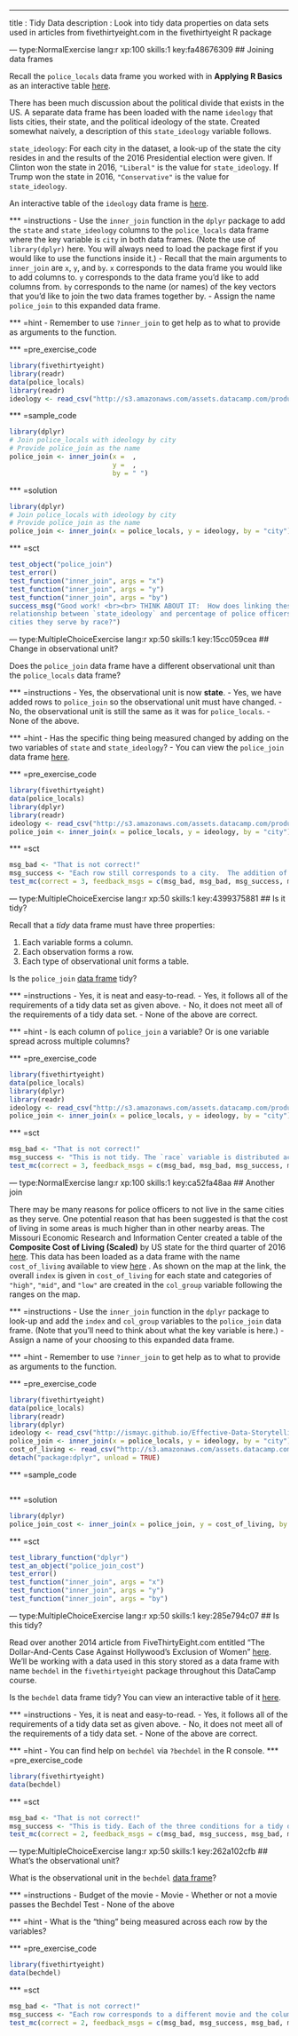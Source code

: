 ---
title       : Tidy Data
description : Look into tidy data properties on data sets used in articles from fivethirtyeight.com in the fivethirtyeight R package

--- type:NormalExercise lang:r xp:100 skills:1 key:fa48676309
## Joining data frames

Recall the `police_locals` data frame you worked with in **Applying R Basics** as an interactive table [here](https://ismayc.github.io/Effective-Data-Storytelling-using-the-tidyverse/police_locals.html).  

There has been
much discussion about the political divide that exists in the US.  A separate data frame has been
loaded with the name `ideology` that lists cities, their state, and the political ideology of the
state.  Created somewhat naively, a description of this `state_ideology` variable follows.

`state_ideology`:  For each city in the dataset, a look-up of the state the city resides in and
the results of the 2016 Presidential election were given.  If Clinton won the state in 2016,
`"Liberal"` is the value for `state_ideology`.  If Trump won the state in 2016, `"Conservative"`
is the value for `state_ideology`.

An interactive table of the `ideology` data frame is  [here](https://ismayc.github.io/Effective-Data-Storytelling-using-the-tidyverse/ideology.html).

*** =instructions
- Use the `inner_join` function in the `dplyr` package to add the `state` and `state_ideology` 
columns to the `police_locals` data frame where the key variable is `city` in both data frames.  (Note the
use of `library(dplyr)` here.  You will always need to load the package first if you would like
to use the functions inside it.)
- Recall that the main arguments to `inner_join` are `x`, `y`, and `by`.  `x` corresponds to the data frame you would like to add columns to.  `y` corresponds to the data frame you'd like to add columns from.  `by` corresponds to the name (or names) of the key vectors that you'd like to join the two data frames together by.
- Assign the name `police_join` to this expanded data frame.


*** =hint
- Remember to use `?inner_join` to get help as to what to provide as arguments to the function.

*** =pre_exercise_code
```r
library(fivethirtyeight)
library(readr)
data(police_locals)
library(readr)
ideology <- read_csv("http://s3.amazonaws.com/assets.datacamp.com/production/course_3085/datasets/ideology.csv")
```

*** =sample_code
```r
library(dplyr)
# Join police_locals with ideology by city
# Provide police_join as the name
police_join <- inner_join(x =  ,
                          y =  ,
                          by = " ")
```

*** =solution
```r
library(dplyr)
# Join police_locals with ideology by city
# Provide police_join as the name
police_join <- inner_join(x = police_locals, y = ideology, by = "city")
```

*** =sct
```r
test_object("police_join")
test_error()
test_function("inner_join", args = "x")
test_function("inner_join", args = "y")
test_function("inner_join", args = "by")
success_msg("Good work! <br><br> THINK ABOUT IT:  How does linking these two data sets together help in analyzing the
relationship between `state_ideology` and percentage of police officers residing in the
cities they serve by race?")
```


--- type:MultipleChoiceExercise lang:r xp:50 skills:1 key:15cc059cea
## Change in observational unit?

Does the `police_join` data frame have a different observational unit than the `police_locals` data frame?

*** =instructions
- Yes, the observational unit is now **state**.
- Yes, we have added rows to `police_join` so the observational unit must have changed.
- No, the observational unit is still the same as it was for `police_locals`.
- None of the above.

*** =hint
- Has the specific thing being measured changed by adding on the two variables of `state` and `state_ideology`?
- You can view the `police_join` data frame [here](https://ismayc.github.io/Effective-Data-Storytelling-using-the-tidyverse/police_join.html).

*** =pre_exercise_code
```r
library(fivethirtyeight)
data(police_locals)
library(dplyr)
library(readr)
ideology <- read_csv("http://s3.amazonaws.com/assets.datacamp.com/production/course_3085/datasets/ideology.csv")
police_join <- inner_join(x = police_locals, y = ideology, by = "city")
```

*** =sct
```r
msg_bad <- "That is not correct!"
msg_success <- "Each row still corresponds to a city.  The addition of the two columns only added attributes to the city."
test_mc(correct = 3, feedback_msgs = c(msg_bad, msg_bad, msg_success, msg_bad))
```

--- type:MultipleChoiceExercise lang:r xp:50 skills:1 key:4399375881
## Is it tidy?

Recall that a *tidy* data frame must have three properties:

1. Each variable forms a column.
2. Each observation forms a row.
3. Each type of observational unit forms a table.

Is the `police_join` [data frame](https://ismayc.github.io/Effective-Data-Storytelling-using-the-tidyverse/police_join.html) tidy?

*** =instructions
- Yes, it is neat and easy-to-read.
- Yes, it follows all of the requirements of a tidy data set as given above.
- No, it does not meet all of the requirements of a tidy data set.
- None of the above are correct.


*** =hint
- Is each column of `police_join` a variable? Or is one variable spread across multiple columns?


*** =pre_exercise_code
```r
library(fivethirtyeight)
data(police_locals)
library(dplyr)
library(readr)
ideology <- read_csv("http://s3.amazonaws.com/assets.datacamp.com/production/course_3085/datasets/ideology.csv")
police_join <- inner_join(x = police_locals, y = ideology, by = "city")
```

*** =sct
```r
msg_bad <- "That is not correct!"
msg_success <- "This is not tidy. The `race` variable is distributed across multiple columns and, thus, violates 'Each variable forms a column.'"
test_mc(correct = 3, feedback_msgs = c(msg_bad, msg_bad, msg_success, msg_bad))
```

--- type:NormalExercise lang:r xp:100 skills:1 key:ca52fa48aa
## Another join

There may be many reasons for police officers to not live in the same cities as they serve.  One potential reason that has been suggested is that the cost of living in some areas is much higher than in other nearby areas.  The Missouri Economic Research and Information Center created a table of the **Composite Cost of Living (Scaled)** by US state for the third quarter of 2016 [here](https://www.missourieconomy.org/indicators/cost_of_living/index.stm).  This data has been loaded as a data frame with the name `cost_of_living` available to view [here](https://ismayc.github.io/Effective-Data-Storytelling-using-the-tidyverse/cost_of_living.html) .  As shown on the map at the link, the overall `index` is given in `cost_of_living` for each state and categories of `"high"`, `"mid"`, and `"low"` are created in the `col_group` variable following the ranges on the map.

*** =instructions
- Use the `inner_join` function in the `dplyr` package to look-up and add the `index` and `col_group` variables to the `police_join` data frame.  (Note that you'll need to think about what the key variable is here.)
- Assign a name of your choosing to this expanded data frame.

*** =hint
- Remember to use `?inner_join` to get help as to what to provide as arguments to the function.

*** =pre_exercise_code
```r
library(fivethirtyeight)
data(police_locals)
library(readr)
library(dplyr)
ideology <- read_csv("http://ismayc.github.io/Effective-Data-Storytelling-using-the-tidyverse/datasets/ideology.csv")
police_join <- inner_join(x = police_locals, y = ideology, by = "city")
cost_of_living <- read_csv("http://s3.amazonaws.com/assets.datacamp.com/production/course_3085/datasets/cost_of_living.csv")
detach("package:dplyr", unload = TRUE)
```

*** =sample_code
```r

```

*** =solution
```r
library(dplyr)
police_join_cost <- inner_join(x = police_join, y = cost_of_living, by = "state")
```

*** =sct
```r
test_library_function("dplyr")
test_an_object("police_join_cost")
test_error()
test_function("inner_join", args = "x")
test_function("inner_join", args = "y")
test_function("inner_join", args = "by")
```

--- type:MultipleChoiceExercise lang:r xp:50 skills:1 key:285e794c07
## Is this tidy?

Read over another 2014 article from FiveThirtyEight.com entitled "The Dollar-And-Cents Case Against Hollywood’s Exclusion of Women" [here](https://fivethirtyeight.com/features/the-dollar-and-cents-case-against-hollywoods-exclusion-of-women/). We'll be working with a data used in this story stored as a data frame with name `bechdel` in the `fivethirtyeight` package throughout this DataCamp course.

Is the `bechdel` data frame tidy?  You can view an interactive table of it [here](https://ismayc.github.io/Effective-Data-Storytelling-using-the-tidyverse/bechdel.html).

*** =instructions
- Yes, it is neat and easy-to-read.
- Yes, it follows all of the requirements of a tidy data set as given above.
- No, it does not meet all of the requirements of a tidy data set.
- None of the above are correct.

*** =hint
- You can find help on `bechdel` via `?bechdel` in the R console.
*** =pre_exercise_code
```r
library(fivethirtyeight)
data(bechdel)
```

*** =sct
```r
msg_bad <- "That is not correct!"
msg_success <- "This is tidy. Each of the three conditions for a tidy data set are met."
test_mc(correct = 2, feedback_msgs = c(msg_bad, msg_success, msg_bad, msg_bad))
```


--- type:MultipleChoiceExercise lang:r xp:50 skills:1 key:262a102cfb
## What's the observational unit?

What is the observational unit in the `bechdel` [data frame](https://ismayc.github.io/Effective-Data-Storytelling-using-the-tidyverse/bechdel.html)?

*** =instructions
- Budget of the movie
- Movie
- Whether or not a movie passes the Bechdel Test
- None of the above

*** =hint
- What is the "thing" being measured across each row by the variables?

*** =pre_exercise_code
```r
library(fivethirtyeight)
data(bechdel)
```

*** =sct
```r
msg_bad <- "That is not correct!"
msg_success <- "Each row corresponds to a different movie and the columns are measurements/characteristics of that movie."
test_mc(correct = 2, feedback_msgs = c(msg_bad, msg_success, msg_bad, msg_bad))
```
